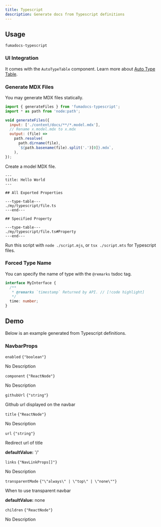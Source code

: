 ```yaml
---
title: Typescript
description: Generate docs from Typescript definitions
---
```


## Usage

```package-install
fumadocs-typescript
```

### UI Integration

It comes with the `AutoTypeTable` component. Learn more about [Auto Type Table](/docs/ui/components/auto-type-table).

### Generate MDX Files

You may generate MDX files statically.

```js title="script.mjs"
import { generateFiles } from 'fumadocs-typescript';
import * as path from 'node:path';

void generateFiles({
  input: ['./content/docs/**/*.model.mdx'],
  // Rename x.model.mdx to x.mdx
  output: (file) =>
    path.resolve(
      path.dirname(file),
      `${path.basename(file).split('.')[0]}.mdx`,
    ),
});
```

Create a model MDX file.

```mdx title="content/docs/file.model.mdx"
---
title: Hello World
---

## All Exported Properties

---type-table---
./my/typescript/file.ts
---end---

## Specified Property

---type-table---
./my/typescript/file.ts#Property
---end---
```

Run this script with `node ./script.mjs`, or `tsx ./script.mts` for Typescript files.

### Forced Type Name

You can specify the name of type with the `@remarks` tsdoc tag.

```ts
interface MyInterface {
  /**
   * @remarks `timestamp` Returned by API. // [!code highlight]
   */
  time: number;
}
```

## Demo

Below is an example generated from Typescript definitions.

### NavbarProps



<div className='flex flex-col gap-4 *:border-b [&>*:last-child]:border-b-0'><div className='text-sm text-muted-foreground'>

<div className="flex flex-row items-center gap-4">
  <code className="text-sm">enabled</code>
  <code className="text-muted-foreground">{"boolean"}</code>
</div>

No Description



</div>
<div className='text-sm text-muted-foreground'>

<div className="flex flex-row items-center gap-4">
  <code className="text-sm">component</code>
  <code className="text-muted-foreground">{"ReactNode"}</code>
</div>

No Description



</div>
<div className='text-sm text-muted-foreground'>

<div className="flex flex-row items-center gap-4">
  <code className="text-sm">githubUrl</code>
  <code className="text-muted-foreground">{"string"}</code>
</div>

Github url displayed on the navbar



</div>
<div className='text-sm text-muted-foreground'>

<div className="flex flex-row items-center gap-4">
  <code className="text-sm">title</code>
  <code className="text-muted-foreground">{"ReactNode"}</code>
</div>

No Description



</div>
<div className='text-sm text-muted-foreground'>

<div className="flex flex-row items-center gap-4">
  <code className="text-sm">url</code>
  <code className="text-muted-foreground">{"string"}</code>
</div>

Redirect url of title

**defaultValue:**
'/'

</div>
<div className='text-sm text-muted-foreground'>

<div className="flex flex-row items-center gap-4">
  <code className="text-sm">links</code>
  <code className="text-muted-foreground">{"NavLinkProps[]"}</code>
</div>

No Description



</div>
<div className='text-sm text-muted-foreground'>

<div className="flex flex-row items-center gap-4">
  <code className="text-sm">transparentMode</code>
  <code className="text-muted-foreground">{"\"always\" | \"top\" | \"none\""}</code>
</div>

When to use transparent navbar

**defaultValue:**
none

</div>
<div className='text-sm text-muted-foreground'>

<div className="flex flex-row items-center gap-4">
  <code className="text-sm">children</code>
  <code className="text-muted-foreground">{"ReactNode"}</code>
</div>

No Description



</div></div>

